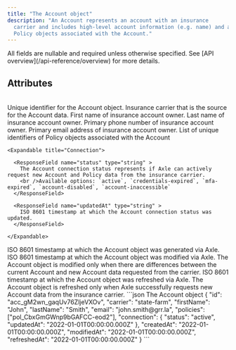 ```yaml
---
title: "The Account object"
description: "An Account represents an account with an insurance
  carrier and includes high-level account information (e.g. name) and any
  Policy objects associated with the Account."
---
```


<Tip>
  All fields are nullable and required unless otherwise specified. See [API
  overview](/api-reference/overview) for more details.
</Tip>

## Attributes

<br />

<ParamField body="id" type="string">
  Unique identifier for the Account object.
</ParamField>

<ParamField body="carrier" type="string">
  Insurance carrier that is the source for the Account data.
</ParamField>

<ParamField body="firstName" type="string">
  First name of insurance account owner.
</ParamField>

<ParamField body="lastName" type="string">
  Last name of insurance account owner.
</ParamField>

<ParamField body="phone" type="string">
  Primary phone number of insurance account owner.
</ParamField>

<ParamField body="email" type="string">
  Primary email address of insurance account owner.
</ParamField>

<ParamField body="policies" type="array[string]">
  List of unique identifiers of Policy objects associated with the Account
</ParamField>

<ParamField body="connection" type="Connection" >

    <Expandable title="Connection">

      <ResponseField name="status" type="string" >
        The Account connection status represents if Axle can actively request new Account and Policy data from the insurance carrier.
        <br />Available options: `active`, `credentials-expired`, `mfa-expired`, `account-disabled`, `account-inaccessible`
      </ResponseField>

      <ResponseField name="updatedAt" type="string" >
        ISO 8601 timestamp at which the Account connection status was updated.
      </ResponseField>

    </Expandable>

</ParamField>

<ParamField body="createdAt" type="string">
  ISO 8601 timestamp at which the Account object was generated via Axle.
</ParamField>

<ParamField body="modifiedAt" type="string">
  ISO 8601 timestamp at which the Account object was modified via Axle. The
  Account object is modified only when there are differences between the current
  Account and new Account data requested from the carrier.
</ParamField>

<ParamField body="refreshedAt" type="string">
  ISO 8601 timestamp at which the Account object was refreshed via Axle. The
  Account object is refreshed only when Axle successfully requests new Account
  data from the insurance carrier.
</ParamField>

<RequestExample>
```json The Account object
{
  "id": "acc_gM2wn_gaqUv76ZljeVXOv",
  "carrier": "state-farm",
  "firstName": "John",
  "lastName": "Smith",
  "email": "john.smith@grr.la",
  "policies": ["pol_CbxGmGWnp9bGAFCC-eod2"],
  "connection": {
    "status": "active",
    "updatedAt": "2022-01-01T00:00:00.000Z"
  },
  "createdAt": "2022-01-01T00:00:00.000Z",
  "modifiedAt": "2022-01-01T00:00:00.000Z",
  "refreshedAt": "2022-01-01T00:00:00.000Z"
}
```
</RequestExample>

